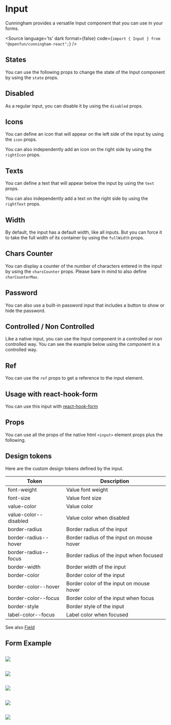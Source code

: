
<Meta of={Stories}/>

# Input

Cunningham provides a versatile Input component that you can use in your forms.

<Canvas of={Stories.Default} sourceState="shown"/>

<Source
  language='ts'
  dark
  format={false}
  code={`import { Input } from "@openfun/cunningham-react";`}
/>

## States

You can use the following props to change the state of the Input component by using the `state` props.

<Canvas of={Stories.Default} sourceState="shown"/>
<Canvas of={Stories.Success} sourceState="shown"/>
<Canvas of={Stories.Error} sourceState="shown"/>

## Disabled

As a regular input, you can disable it by using the `disabled` props.

<Canvas of={Stories.DisabledEmpty} sourceState="shown"/>
<Canvas of={Stories.DisabledFilled} sourceState="shown"/>

## Icons

You can define an icon that will appear on the left side of the input by using the `icon` props.

<Canvas of={Stories.Icon} sourceState="shown"/>

You can also independently add an icon on the right side by using the `rightIcon` props.

<Canvas of={Stories.IconRight} sourceState="shown"/>

## Texts

You can define a text that will appear below the input by using the `text` props.

<Canvas of={Stories.WithText} sourceState="shown"/>

You can also independently add a text on the right side by using the `rightText` props.

<Canvas of={Stories.WithBothTexts} sourceState="shown"/>

## Width

By default, the input has a default width, like all inputs. But you can force it to take the full width of its container by using the `fullWidth` props.

<Canvas of={Stories.FullWidth} sourceState="shown"/>

## Chars Counter

You can display a counter of the number of characters entered in the input by using the `charsCounter` props. Please bare
in mind to also define `charCounterMax`.

<Canvas of={Stories.CharCounter} sourceState="shown"/>

## Password

You can also use a built-in password input that includes a button to show or hide the password.

<Canvas of={InputPasswordStories.Password} sourceState="shown"/>

## Controlled / Non Controlled

Like a native input, you can use the Input component in a controlled or non controlled way. You can see the example below
using the component in a controlled way.

<Canvas of={Stories.Controlled} sourceState="shown"/>

## Ref

You can use the `ref` props to get a reference to the input element.

<Canvas of={Stories.WithRef} sourceState="shown"/>

## Usage with react-hook-form

You can use this input with [react-hook-form](https://react-hook-form.com/docs)

<Canvas of={Stories.ReactHookForm} sourceState="shown"/>

## Props

You can use all the props of the native html `<input>` element props plus the following.

<ArgTypes of={Input} />

## Design tokens

Here are the custom design tokens defined by the input.

| Token        	| Description                 	|
|---------------	|-----------------------------	|
| font-weight 	| Value font weight 	|
| font-size        	| Value font size        	|
| value-color   	| Value color  	|
| value-color--disabled   	| Value color when disabled  	|
| border-radius     	| Border radius of the input      	|
| border-radius--hover   	| Border radius of the input on mouse hover    	|
| border-radius--focus   	| Border radius of the input when focused    	|
| border-width   	| Border width of the input    	|
| border-color   	| Border color of the input    	|
| border-color--hover   	| Border color of the input on mouse hover   	|
| border-color--focus   	| Border color of the input when focus   	|
| border-style   	| Border style of the input  	|
| label-color--focus | Label color when focused    	|

See also [Field](?path=/story/components-forms-field-doc--page)

## Form Example

<Canvas>
  <Story id="components-forms-input--form-example"/>
</Canvas>

##

<img src="components/Forms/Input/resources/dd_1.svg"/>

##

<img src="components/Forms/Input/resources/dd_2.svg"/>

##

<img src="components/Forms/Input/resources/dd_3.svg"/>

##

<img src="components/Forms/Input/resources/dd_4.svg"/>

##

<img src="components/Forms/Input/resources/dd_5.svg"/>
